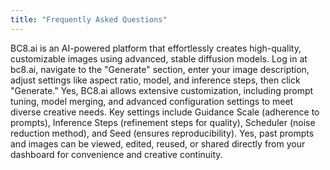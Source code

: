 ```yaml
---
title: "Frequently Asked Questions"
---
```


<AccordionGroup>
<Accordion title="What is BC8.ai?">
 BC8.ai is an AI-powered platform that effortlessly creates high-quality, customizable images using advanced, stable diffusion models.
</Accordion>
<Accordion title="How do I start creating images with BC8.ai?">
 Log in at bc8.ai, navigate to the "Generate" section, enter your image description, adjust settings like aspect ratio, model, and inference steps, then click "Generate."
</Accordion>
<Accordion title="Can I customize generated images?">
 Yes, BC8.ai allows extensive customization, including prompt tuning, model merging, and advanced configuration settings to meet diverse creative needs.
</Accordion>
<Accordion title="What settings affect the image generation quality?">
 Key settings include Guidance Scale (adherence to prompts), Inference Steps (refinement steps for quality), Scheduler (noise reduction method), and Seed (ensures reproducibility).
</Accordion>
<Accordion title="Can I view and reuse past prompts or generated images?">
 Yes, past prompts and images can be viewed, edited, reused, or shared directly from your dashboard for convenience and creative continuity.
</Accordion>
</AccordionGroup>
